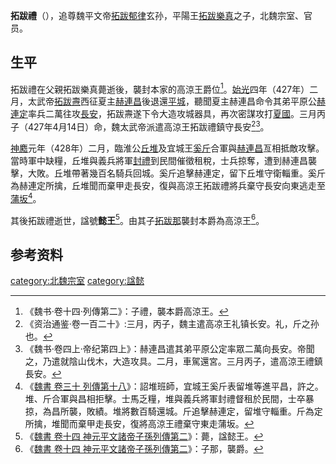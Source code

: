 '''拓跋禮'''（{{bd|?||?|catIdx=t}}），追尊魏平文帝[[拓跋郁律|拓跋郁律]]玄孙，平陽王[[拓跋樂真|拓跋樂真]]之子，北魏宗室、官员。

==生平==
拓跋禮在父親拓跋樂真薨逝後，襲封本家的高涼王爵位<ref>《魏书·卷十四·列傳第二》：子禮，襲本爵高涼王。</ref>。[[始光|始光]]四年（427年）二月，太武帝[[拓跋燾|拓跋燾]]西征夏主[[赫連昌|赫連昌]]後退還[[平城遗址|平城]]，聽聞夏主赫連昌命令其弟平原公[[赫連定|赫連定]]率兵二萬往攻[[長安|長安]]，拓跋燾遂下令大造攻城器具，再次密謀攻打[[夏國|夏國]]。三月丙子（427年4月14日）命，魏太武帝派遣高涼王拓跋禮鎮守長安<ref>《资治通鉴·卷一百二十》:三月，丙子，魏主遣高凉王礼镇长安。礼，斤之孙也。</ref><ref>《魏书·卷四上·帝纪第四上》：赫連昌遣其弟平原公定率眾二萬向長安。帝聞之，乃遣就陰山伐木，大造攻具。二月，車駕還宮。三月丙子，遣高涼王禮鎮長安。</ref>。

[[神䴥|神䴥]]元年（428年）二月，臨淮公[[丘堆|丘堆]]及宜城王[[奚斤|奚斤]]合軍與[[赫連昌|赫連昌]]亙相抵敵攻擊。當時軍中缺糧，丘堆與義兵將軍[[封禮|封禮]]到民間催徵租稅，士兵掠奪，遭到赫連昌襲擊，大敗。丘堆帶著幾百名騎​​兵回城。奚斤追擊赫連定，留下丘堆守衛輜重。奚斤為赫連定所擒，丘堆聞而棄甲走長安，復與高涼王拓跋禮將兵棄守長安向東逃走至[[蒲坂|蒲坂]]<ref>《[[S:魏書/卷30|魏書 卷三十  列傳第十八]]》：詔堆班師，宜城王奚斤表留堆等進平昌，許之。堆、斤合軍與昌相拒擊。士馬乏糧，堆與義兵將軍封禮督租於民間，士卒暴掠，為昌所襲，敗績。堆將數百騎還城。斤追擊赫連定，留堆守輜重。斤為定所擒，堆聞而棄甲走長安，復將高涼王禮棄守東走蒲坂。</ref>。

其後拓跋禮逝世，諡號'''懿王'''<ref>《[[S:魏書/卷14|魏書 卷十四 神元平文諸帝子孫列傳第二]]》：薨，諡懿王。</ref>。由其子[[拓跋那|拓跋那]]襲封本爵為高涼王<ref>《[[S:魏書/卷14|魏書 卷十四 神元平文諸帝子孫列傳第二]]》：子那，襲爵。</ref>。

==参考资料==
{{reflist}}

[[category:北魏宗室|category:北魏宗室]]
[[category:諡懿|category:諡懿]]